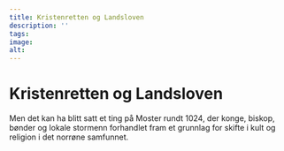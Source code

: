 ```yaml
---
title: Kristenretten og Landsloven
description: ''
tags:
image: 
alt: 
---
```


# Kristenretten og Landsloven

Men det kan ha blitt satt et ting på Moster rundt 1024, der konge, biskop, bønder og lokale stormenn forhandlet fram et grunnlag for skifte i kult og religion i det norrøne samfunnet. 
